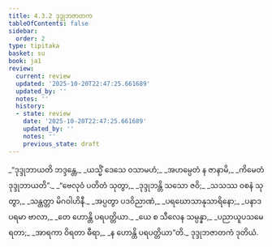 ```yaml
---
title: 4.3.2 ဒုဒ္ဒုဘဇာတက
tableOfContents: false
sidebar:
  order: 2
type: tipitaka
basket: su
book: ja1
review:
  current: review
  updated: '2025-10-20T22:47:25.661689'
  updated_by: ''
  notes: ''
  history:
  - state: review
    date: '2025-10-20T22:47:25.661689'
    updated_by: ''
    notes: ''
    previous_state: draft
---
```



<DynamicBreadcrumb />


<ReviewStatus review={frontmatter.review} showDetails={true} />

<HypothesisAnnotation frontmatter={frontmatter} />

<Division number="85" book="ja1" e="ch" v="22" p="104">

<Paragraph number="992" type="verses" book="ja1">
_“ဒုဒ္ဒုဘာယတိ ဘဒ္ဒန္တေ,_  
_ယသ္မိံ ဒေသေ ဝသာမဟံ;_  
_အဟမ္ပေတံ န ဇာနာမိ,_  
_ကိမေတံ ဒုဒ္ဒုဘာယတိ”._  

</Paragraph>

</Division>
<Division number="86" book="ja1" e="ch" v="22" p="104">

<Paragraph number="993" type="verses" book="ja1">
_“ဗေလုဝံ ပတိတံ သုတွာ,_  
_ဒုဒ္ဒုဘန္တိ သသော ဇဝိ;_  
_သသဿ ဝစနံ သုတွာ,_  
_သန္တတ္တာ မိဂဝါဟိနီ._  

</Paragraph>

</Division>
<Division number="87" book="ja1" e="ch" v="22" p="104">

<Paragraph number="994" type="verses" book="ja1">
_အပ္ပတွာ ပဒဝိညာဏံ,_  
_ပရဃောသာနုသာရိနော;_  
_ပနာဒပရမာ ဗာလာ,_  
_တေ ဟောန္တိ ပရပတ္တိယာ._  

</Paragraph>

</Division>
<Division number="88" book="ja1" e="ch" v="22" p="104">

<Paragraph number="995" type="verses" book="ja1">
_ယေ စ သီလေန သမ္ပန္နာ,_  
_ပညာယူပသမေ ရတာ;_  
_အာရကာ ဝိရတာ ဓီရာ,_  
_န ဟောန္တိ ပရပတ္တိယာ”တိ._  


</Paragraph>
</Division>

<Paragraph number="996" type="center" book="ja1">
ဒုဒ္ဒုဘဇာတကံ ဒုတိယံ.
</Paragraph>